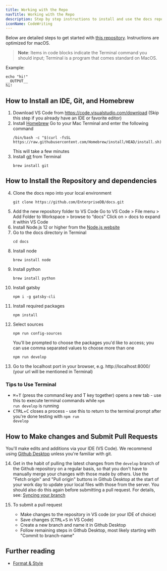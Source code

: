 ```yaml
---
title: Working with the Repo
navTitle: Working with the Repo
description: Step by step instructions to install and use the docs repo
iconName: CodeWriting
---
```


Below are detailed steps to get started with [this repository](https://github.com/EnterpriseDB/docs). Instructions are optimized for macOS.

> **Note**: Items in code blocks indicate the Terminal command you should input; Terminal is a program that comes standard on MacOS.

Example:

  ```shell
  echo "hi!"
  __OUTPUT__
  hi!
  ```

## How to Install an IDE, Git, and Homebrew
1. Download VS Code from https://code.visualstudio.com/download (Skip this step if you already have an IDE or favorite editor)
2. Install [Homebrew](https://brew.sh/)
    Go to your Mac Terminal and enter the following command
    ```shell
    /bin/bash -c "$(curl -fsSL https://raw.githubusercontent.com/Homebrew/install/HEAD/install.sh)"
    ```
    This will take a few minutes
3. Install [git](https://git-scm.com/) from Terminal
    ```shell
    brew install git
    ```

## How to Install the Repository and dependencies
4. Clone the docs repo into your local environment
    ```shell
    git clone https://github.com/EnterpriseDB/docs.git
    ```
5. Add the new repository folder to VS Code
    Go to VS Code > File menu > Add Folder to Workspace > browse to “docs”
    Click on > docs to expand it within VS Code
6. Install Node.js 12 or higher from the [Node.js website](https://nodejs.org/en/download/)
7. Go to the docs directory in Terminal
    ```shell
    cd docs
    ```
8. Install node
    ```shell
    brew install node
    ```
9. Install python
    ```shell
    brew install python
    ```
10. Install  gatsby
    ```shell
    npm i -g gatsby-cli
    ```
11. Install required packages
    ```shell
    npm install
    ```
12. Select sources
    ```shell
    npm run config-sources
    ```
    You'll be prompted to choose the packages you'd like to access; you can use comma separated values to choose more than one
    ```shell
    npm run develop
    ```
13. Go to the localhost port in your browser, e.g. http://localhost:8000/ (your url will be mentioned in Terminal)

### Tips to Use Terminal
- <kbd>⌘</kbd>+<kbd>T</kbd> (press the command key and T key together) opens a new tab - use this to execute terminal commands while <code>npm run develop</code> is running
- <kbd>CTRL</kbd>+<kbd>C</kbd> closes a process - use this to return to the terminal prompt after you're done testing with <code>npm run develop</code>

## How to Make changes and Submit Pull Requests
You'll make edits and additions via your IDE (VS Code). We recommend using [Github Desktop](https://desktop.github.com/) unless you're familiar with git.

14. Get in the habit of pulling the latest changes from the `develop` branch of the Github repository on a regular basis, so that you don't have to manually merge your changes with those made by others. Use the "Fetch origin" and "Pull origin" buttons in Github Desktop at the start of your work day to update your local files with those from the server. You should also do this again before submitting a pull request. For details, see: [Syncing your branch
](https://docs.github.com/en/desktop/contributing-and-collaborating-using-github-desktop/syncing-your-branch)

15. To submit a pull request
    - Make changes to the repository in VS code (or your IDE of choice)
    - Save changes (<kbd>CTRL</kbd>+<kbd>S</kbd> in VS Code)
    - Create a new branch and name it in Github Desktop
    - Follow remaining steps in Github Desktop, most likely starting with "Commit to branch-name"


## Further reading

- [Format & Style](/community/contributing/styleguide)
